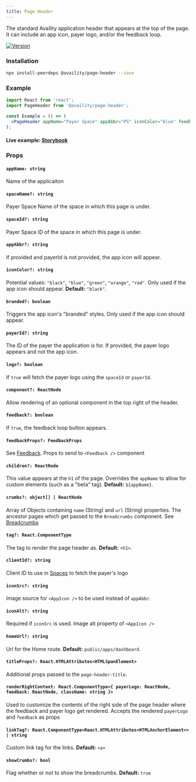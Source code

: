 ```yaml
---
title: Page Header
---
```


The standard Availity application header that appears at the top of the page. It can include an app icon, payer logo, and/or the feedback loop.

[![Version](https://img.shields.io/npm/v/@availity/page-header.svg?style=for-the-badge)](https://www.npmjs.com/package/@availity/page-header)

### Installation

```bash
npx install-peerdeps @availity/page-header --save
```

### Example

```jsx
import React from 'react';
import PageHeader from '@availity/page-header';

const Example = () => (
  <PageHeader appName="Payer Space" appAbbr="PS" iconColor="blue" feedback />
);
```

#### Live example: <a href="https://availity.github.io/availity-react/storybook/?path=/story/components-header--default"> Storybook</a>

### Props

#### `appName: string`

Name of the applicaiton

#### `spaceName?: string`

Payer Space Name of the space in which this page is under.

#### `spaceId?: string`

Payer Space ID of the space in which this page is under.

#### `appAbbr?: string`

If provided and payerId is not provided, the app icon will appear.

#### `iconColor?: string`

Potential values: `"black"`, `"blue"`, `"green"`, `"orange"`, `"red"`. Only used if the app icon should appear. **Default:** `"black"`.

#### `branded?: boolean`

Triggers the app icon's "branded" styles. Only used if the app icon should appear.

#### `payerId?: string`

The ID of the payer the application is for. If provided, the payer logo appears and not the app icon.

#### `logo?: boolean`

If `true` will fetch the payer logo using the `spaceId` or `payerId`.

#### `component?: ReactNode`

Allow rendering of an optional component in the top right of the header.

#### `feedback?: boolean`

If `true`, the feedback loop button appears.

#### `feedbackProps?: FeedbackProps`

See [Feedback](/components/feedback/feedback/#props). Props to send to `<Feedback />` component

#### `children?: ReactNode`

This value appears at the `h1` of the page. Overrides the `appName` to allow for custom elements (such as a "beta" tag). **Default:** `${appName}`.

#### `crumbs?: object[] | ReactNode`

Array of Objects containing `name` (String) and `url` (String) properties. The ancestor pages which get passed to the `Breadcrumbs` component. See [Breadcrumbs](/components/breadcrumbs/#crumbs-arrayobject)

#### `tag?: React.ComponentType`

The tag to render the page header as. **Default:** `<h1>`.

#### `clientId?: string`

Client ID to use in [Spaces](/components/spaces/spaces/) to fetch the payer's logo

#### `iconSrc?: string`

Image source for `<AppIcon />` to be used instead of `appAbbr`.

#### `iconAlt?: string`

Required if `iconSrc` is used. Image alt property of `<AppIcon />`

#### `homeUrl?: string`

Url for the Home route. **Default:** `public/apps/dashboard`.

#### `titleProps?: React.HTMLAttributes<HTMLSpanElement>`

Additional props passed to the `page-header-title`.

#### `renderRightContent: React.ComponentType<{ payerLogo: ReactNode, feedback: ReactNode, className: string }>`

Used to customize the contents of the right side of the page header where the feedback and payer logo get rendered. Accepts the rendered `payerLogo` and `feedback` as props

#### `linkTag?: React.ComponentType<React.HTMLAttributes<HTMLAnchorElement>> | string`

Custom link tag for the links. **Default:** `<a>`

#### `showCrumbs?: bool`

Flag whether or not to show the breadcrumbs. **Default:** `true`
